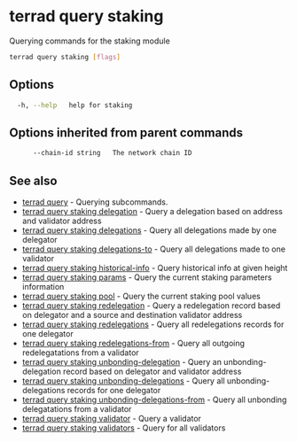 # terrad query staking

Querying commands for the staking module

```sh Terrad
terrad query staking [flags]
```

## Options

```sh Terrad
  -h, --help   help for staking
```

## Options inherited from parent commands

```sh Terrad
      --chain-id string   The network chain ID
```

## See also

* [terrad query](./terrad_query.mdx)	 - Querying subcommands.
* [terrad query staking delegation](terrad_query_staking_delegation.mdx)	 - Query a delegation based on address and validator address
* [terrad query staking delegations](terrad_query_staking_delegations.mdx)	 - Query all delegations made by one delegator
* [terrad query staking delegations-to](terrad_query_staking_delegations-to.mdx)	 - Query all delegations made to one validator
* [terrad query staking historical-info](terrad_query_staking_historical-info.mdx)	 - Query historical info at given height
* [terrad query staking params](terrad_query_staking_params.mdx)	 - Query the current staking parameters information
* [terrad query staking pool](terrad_query_staking_pool.mdx)	 - Query the current staking pool values
* [terrad query staking redelegation](terrad_query_staking_redelegation.mdx)	 - Query a redelegation record based on delegator and a source and destination validator address
* [terrad query staking redelegations](terrad_query_staking_redelegations.mdx)	 - Query all redelegations records for one delegator
* [terrad query staking redelegations-from](terrad_query_staking_redelegations-from.mdx)	 - Query all outgoing redelegatations from a validator
* [terrad query staking unbonding-delegation](terrad_query_staking_unbonding-delegation.mdx)	 - Query an unbonding-delegation record based on delegator and validator address
* [terrad query staking unbonding-delegations](terrad_query_staking_unbonding-delegations.mdx)	 - Query all unbonding-delegations records for one delegator
* [terrad query staking unbonding-delegations-from](terrad_query_staking_unbonding-delegations-from.mdx)	 - Query all unbonding delegatations from a validator
* [terrad query staking validator](terrad_query_staking_validator.mdx)	 - Query a validator
* [terrad query staking validators](terrad_query_staking_validators.mdx)	 - Query for all validators


